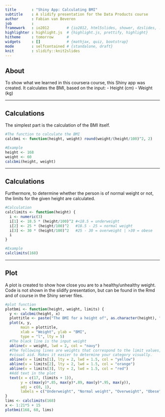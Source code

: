 ```yaml
---
title       : "Shiny App: Calculating BMI"
subtitle    : A slidify presentation for the Data Products course
author      : Fabian van Beveren
job         : 
framework   : io2012        # {io2012, html5slides, shower, dzslides, ...}
highlighter : highlight.js  # {highlight.js, prettify, highlight}
hitheme     : tomorrow      # 
widgets     : []            # {mathjax, quiz, bootstrap}
mode        : selfcontained # {standalone, draft}
knit        : slidify::knit2slides
---
```


## About

To show what we learned in this coursera course, this Shiny app was created. 
It calculates the BMI, based on the input:
- Height (cm)
- Weight (kg)

---

## Calculations

The simplest part is the calculation of the BMI itself.

```r
#The function to calculate the BMI
calcbmi <- function(height, weight) round(weight/(height/100)^2, 2)

#Example
height <- 168
weight <- 60
calcbmi(height, weight)
```

---

## Calculations

Furthermore, to determine whether the person is of normal weight or not, the limits 
for the given height are calculated.

```r
#Calculation
calclimits <- function(height) {
  i <- numeric(3)
  i[1] <- 18.5 * (height/100)^2 #<18.5 = underweight
  i[2] <- 25 * (height/100)^2   #18.5 - 25 = normal weight
  i[3] <- 30 * (height/100)^2   #25 - 30 = overweight | >30 = obese
  i
}

#Example
calclimits(168)
```

---

## Plot

A plot is created to show how close you are to a healthy/unhealthy weight. Code is 
not shown in the slidify presentation, but can be found in the Rmd and of course in 
the Shiny server files.

```r
#plot function
plotbmi <- function(height, weight, limits) {
  y <- calcbmi(height, x)
  plottitle <- paste("The BMI for a height of", as.character(height), "cm, for a given weight")
  plot(x, y, 
       main = plottitle, 
       xlab = "Weight", ylab = "BMI", 
       type = "l", lty = 5)
  #The black line is the input weight
  abline(v = weight, lwd = 2, col = "navy")
  #The following lines are weights that correspond to the limit values, to give some
  #visual aid. Makes it easier to determine your category visually.
  abline(v = limits[1], lty = 2, lwd = 1.5, col = "yellow") 
  abline(v = limits[2], lty = 2, lwd = 1.5, col = "orange")    
  abline(v = limits[3], lty = 2, lwd = 1.5, col = "red")
  #Add text in the plot
  text(x = c(17, (limits + 1)), 
       y = c(max(y)*.85, max(y)*.89, max(y)*.95, max(y)), 
       adj = c(0, 1), 
       labels = c("Underweight", "Normal weight", "Overweight", "Obese"))
}
lims <- calclimits(168)
x <- 1:21*5 + 15
plotbmi(168, 60, lims)
```